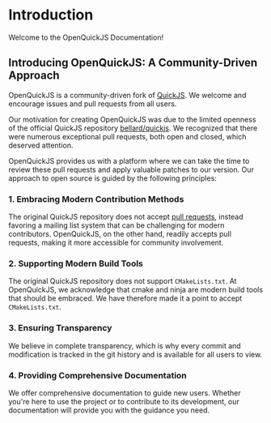 # Introduction

Welcome to the OpenQuickJS Documentation!

## Introducing OpenQuickJS: A Community-Driven Approach

OpenQuickJS is a community-driven fork of [QuickJS](https://bellard.org/quickjs/). We welcome and encourage issues and pull requests from all users.

Our motivation for creating OpenQuickJS was due to the limited openness of the official QuickJS repository [bellard/quickjs](https://github.com/bellard/quickjs). We recognized that there were numerous exceptional pull requests, both open and closed, which deserved attention.

OpenQuickJS provides us with a platform where we can take the time to review these pull requests and apply valuable patches to our version. Our approach to open source is guided by the following principles:

### 1. Embracing Modern Contribution Methods

The original QuickJS repository does not accept [pull requests](https://github.com/bellard/quickjs/pulls), instead favoring a mailing list system that can be challenging for modern contributors. OpenQuickJS, on the other hand, readily accepts pull requests, making it more accessible for community involvement.

### 2. Supporting Modern Build Tools

The original QuickJS repository does not support `CMakeLists.txt`. At OpenQuickJS, we acknowledge that cmake and ninja are modern build tools that should be embraced. We have therefore made it a point to accept `CMakeLists.txt`.

### 3. Ensuring Transparency

We believe in complete transparency, which is why every commit and modification is tracked in the git history and is available for all users to view.

### 4. Providing Comprehensive Documentation

We offer comprehensive documentation to guide new users. Whether you're here to use the project or to contribute to its development, our documentation will provide you with the guidance you need.
